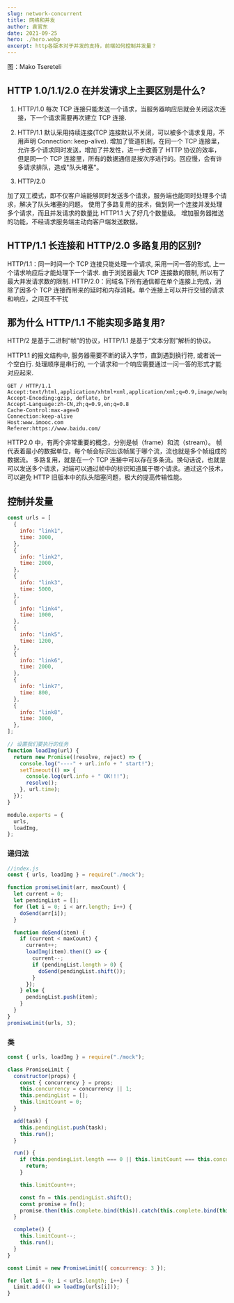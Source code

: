 ```yaml
---
slug: network-concurrent
title: 网络和并发
author: 袁官东
date: 2021-09-25
hero: ./hero.webp
excerpt: http各版本对于并发的支持，前端如何控制并发量？
---
```


<div className={"img-desc"}>图：Mako Tsereteli</div>




## HTTP 1.0/1.1/2.0 在并发请求上主要区别是什么?

1. HTTP/1.0
   每次 TCP 连接只能发送一个请求，当服务器响应后就会关闭这次连接，下一个请求需要再次建立 TCP 连接.

2. HTTP/1.1
   默认采用持续连接(TCP 连接默认不关闭，可以被多个请求复用，不用声明 Connection: keep-alive).
   增加了管道机制，在同一个 TCP 连接里，允许多个请求同时发送，增加了并发性，进一步改善了 HTTP 协议的效率，
   但是同一个 TCP 连接里，所有的数据通信是按次序进行的。回应慢，会有许多请求排队，造成"队头堵塞"。

3. HTTP/2.0

加了双工模式，即不仅客户端能够同时发送多个请求，服务端也能同时处理多个请求，解决了队头堵塞的问题。
使用了多路复用的技术，做到同一个连接并发处理多个请求，而且并发请求的数量比 HTTP1.1 大了好几个数量级。
增加服务器推送的功能，不经请求服务端主动向客户端发送数据。

## HTTP/1.1 长连接和 HTTP/2.0 多路复用的区别?

HTTP/1.1：同一时间一个 TCP 连接只能处理一个请求, 采用一问一答的形式, 上一个请求响应后才能处理下一个请求. 由于浏览器最大 TCP 连接数的限制, 所以有了最大并发请求数的限制.
HTTP/2.0：同域名下所有通信都在单个连接上完成，消除了因多个 TCP 连接而带来的延时和内存消耗。单个连接上可以并行交错的请求和响应，之间互不干扰

## 那为什么 HTTP/1.1 不能实现多路复用?

HTTP/2 是基于二进制“帧”的协议，HTTP/1.1 是基于“文本分割”解析的协议。

HTTP1.1 的报文结构中, 服务器需要不断的读入字节，直到遇到换行符, 或者说一个空白行. 处理顺序是串行的, 一个请求和一个响应需要通过一问一答的形式才能对应起来.

```
GET / HTTP/1.1
Accept:text/html,application/xhtml+xml,application/xml;q=0.9,image/webp,image/apng,*/*;q=0.8
Accept-Encoding:gzip, deflate, br
Accept-Language:zh-CN,zh;q=0.9,en;q=0.8
Cache-Control:max-age=0
Connection:keep-alive
Host:www.imooc.com
Referer:https://www.baidu.com/
```

HTTP2.0 中，有两个非常重要的概念，分别是帧（frame）和流（stream）。
帧代表着最小的数据单位，每个帧会标识出该帧属于哪个流，流也就是多个帧组成的数据流。
多路复用，就是在一个 TCP 连接中可以存在多条流。换句话说，也就是可以发送多个请求，对端可以通过帧中的标识知道属于哪个请求。通过这个技术，可以避免 HTTP 旧版本中的队头阻塞问题，极大的提高传输性能。

## 控制并发量



```js
const urls = [
  {
    info: "link1",
    time: 3000,
  },
  {
    info: "link2",
    time: 2000,
  },
  {
    info: "link3",
    time: 5000,
  },
  {
    info: "link4",
    time: 1000,
  },
  {
    info: "link5",
    time: 1200,
  },
  {
    info: "link6",
    time: 2000,
  },
  {
    info: "link7",
    time: 800,
  },
  {
    info: "link8",
    time: 3000,
  },
];

// 设置我们要执行的任务
function loadImg(url) {
  return new Promise((resolve, reject) => {
    console.log("----" + url.info + " start!");
    setTimeout(() => {
      console.log(url.info + " OK!!!");
      resolve();
    }, url.time);
  });
}

module.exports = {
  urls,
  loadImg,
};
```

### 递归法
```js
//index.js
const { urls, loadImg } = require("./mock");

function promiseLimit(arr, maxCount) {
  let current = 0;
  let pendingList = [];
  for (let i = 0; i < arr.length; i++) {
    doSend(arr[i]);
  }

  function doSend(item) {
    if (current < maxCount) {
      current++;
      loadImg(item).then(() => {
        current--;
        if (pendingList.length > 0) {
          doSend(pendingList.shift());
        }
      });
    } else {
      pendingList.push(item);
    }
  }
}
promiseLimit(urls, 3);
```

### 类

```js
const { urls, loadImg } = require("./mock");

class PromiseLimit {
  constructor(props) {
    const { concurrency } = props;
    this.concurrency = concurrency || 1;
    this.pendingList = [];
    this.limitCount = 0;
  }

  add(task) {
    this.pendingList.push(task);
    this.run();
  }

  run() {
    if (this.pendingList.length === 0 || this.limitCount === this.concurrency) {
      return;
    }

    this.limitCount++;

    const fn = this.pendingList.shift();
    const promise = fn();
    promise.then(this.complete.bind(this)).catch(this.complete.bind(this));
  }

  complete() {
    this.limitCount--;
    this.run();
  }
}

const Limit = new PromiseLimit({ concurrency: 3 });

for (let i = 0; i < urls.length; i++) {
  Limit.add(() => loadImg(urls[i]));
}
```


